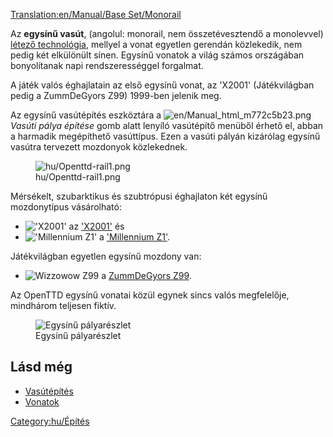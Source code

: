 [[Translation:en/Manual/Base Set/Monorail]]
{{hu/Vasúti pálya típusai}}

Az '''egysínű vasút''', (angolul: monorail, nem összetévesztendő a monolevvel) [http://hu.wikipedia.org/wiki/Egysínű_vasút létező technológia], mellyel a vonat egyetlen gerendán közlekedik, nem pedig két elkülönült sínen. Egysínű vonatok a világ számos országában bonyolítanak napi rendszerességgel forgalmat.

A játék valós éghajlatain az első egysínű vonat, az 'X2001' (Játékvilágban pedig a ZummDeGyors Z99) 1999-ben jelenik meg.

Az egysínű vasútépítés eszköztára a [[File:en/Manual html m772c5b23.png]] ''Vasúti pálya építése'' gomb alatt lenyíló vasútépítő menüből érhető el, abban a harmadik megépíthető vasúttípus. Ezen a vasúti pályán kizárólag egysínű vasútra tervezett mozdonyok közlekednek. 

[[File:hu/Openttd-rail1.png|none]]

Mérsékelt, szubarktikus és szubtrópusi éghajlaton két egysínű mozdonytípus vásárolható:
*[[File:en/X2001.png|'X2001']] az [[hu/Manual/Base Set/Trains/X2001|'X2001']] és
*[[File:en/Millenniumz1.png|'Millennium Z1']] a [[hu/Manual/Base Set/Trains/Millennium Z1|'Millennium Z1']].
Játékvilágban egyetlen egysínű mozdony van:
*[[File:en/Wizzowowz99.png|Wizzowow Z99]] a [[hu/ZummDeGyors Z99|ZummDeGyors Z99]].

Az OpenTTD egysínű vonatai közül egynek sincs valós megfelelője, mindhárom teljesen fiktív.

[[File:en/MonorialTemp.png|none|frame|Egysínű pályarészlet]]

==Lásd még==
*[[hu/Manual/Vasútépítés|Vasútépítés]]
*[[hu/Manual/Vonatok|Vonatok]]

[[Category:hu/Építés]]